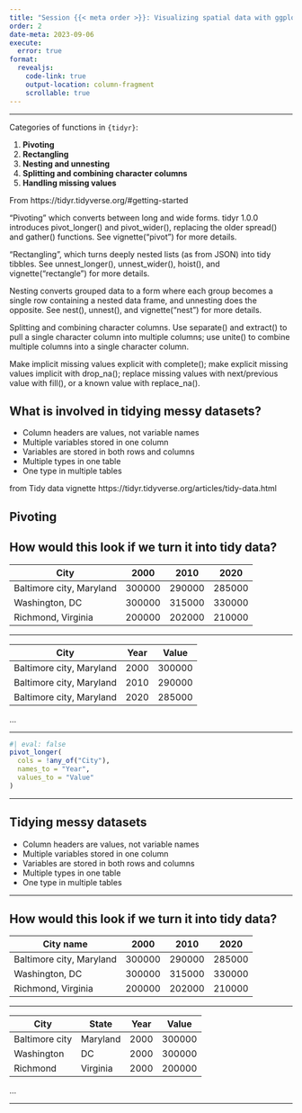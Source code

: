 ```yaml
---
title: "Session {{< meta order >}}: Visualizing spatial data with ggplot2"
order: 2
date-meta: 2023-09-06
execute: 
  error: true
format: 
  revealjs:
    code-link: true
    output-location: column-fragment
    scrollable: true
---
```


------------------------------------------------------------------------

Categories of functions in `{tidyr}`:

1.  **Pivoting**
2.  **Rectangling**
3.  **Nesting and unnesting**
4.  **Splitting and combining character columns**
5.  **Handling missing values**

::: notes
From https://tidyr.tidyverse.org/#getting-started

"Pivoting" which converts between long and wide forms. tidyr 1.0.0 introduces pivot_longer() and pivot_wider(), replacing the older spread() and gather() functions. See vignette("pivot") for more details.

"Rectangling", which turns deeply nested lists (as from JSON) into tidy tibbles. See unnest_longer(), unnest_wider(), hoist(), and vignette("rectangle") for more details.

Nesting converts grouped data to a form where each group becomes a single row containing a nested data frame, and unnesting does the opposite. See nest(), unnest(), and vignette("nest") for more details.

Splitting and combining character columns. Use separate() and extract() to pull a single character column into multiple columns; use unite() to combine multiple columns into a single character column.

Make implicit missing values explicit with complete(); make explicit missing values implicit with drop_na(); replace missing values with next/previous value with fill(), or a known value with replace_na().
:::

## What is involved in tidying messy datasets?

-   Column headers are values, not variable names
-   Multiple variables stored in one column
-   Variables are stored in both rows and columns
-   Multiple types in one table
-   One type in multiple tables

::: notes
from Tidy data vignette https://tidyr.tidyverse.org/articles/tidy-data.html
:::

## Pivoting

## How would this look if we turn it into tidy data?

| City                | 2000   | 2010   | 2020   |
|--------------------------|--------|--------|--------|
| Baltimore city, Maryland | 300000 | 290000 | 285000 |
| Washington, DC           | 300000 | 315000 | 330000 |
| Richmond, Virginia       | 200000 | 202000 | 210000 |

------------------------------------------------------------------------

| City                | Year | Value  |
|--------------------------|------|--------|
| Baltimore city, Maryland | 2000 | 300000 |
| Baltimore city, Maryland | 2010 | 290000 |
| Baltimore city, Maryland | 2020 | 285000 |

...

------------------------------------------------------------------------

```r
#| eval: false
pivot_longer(
  cols = !any_of("City"),
  names_to = "Year",
  values_to = "Value"
)
```

------------------------------------------------------------------------

## Tidying messy datasets

-   Column headers are values, not variable names
-   Multiple variables stored in one column
-   Variables are stored in both rows and columns
-   Multiple types in one table
-   One type in multiple tables

------------------------------------------------------------------------

## How would this look if we turn it into tidy data?

| City name                | 2000   | 2010   | 2020   |
|--------------------------|--------|--------|--------|
| Baltimore city, Maryland | 300000 | 290000 | 285000 |
| Washington, DC           | 300000 | 315000 | 330000 |
| Richmond, Virginia       | 200000 | 202000 | 210000 |

------------------------------------------------------------------------

| City           | State    | Year | Value  |
|----------------|----------|------|--------|
| Baltimore city | Maryland | 2000 | 300000 |
| Washington     | DC       | 2000 | 300000 |
| Richmond       | Virginia | 2000 | 200000 |

...

------------------------------------------------------------------------
